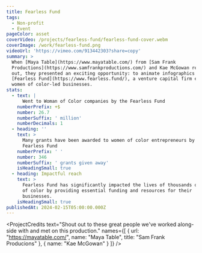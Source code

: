 ```yaml
---
title: Fearless Fund
tags:
  - Non-profit
  - Event
pageColor: asset
coverVideo: /projects/fearless-fund/fearless-fund-cover.webm
coverImage: /work/fearless-fund.png
videoUrl: 'https://vimeo.com/913442303?share=copy'
summary: >
  When [Maya Table](https://www.mayatable.com/) from [Sam Frank
  Productions](https://www.samfrankproductions.com/) and Kae McGowan reached
  out, they presented an exciting opportunity: to animate infographics for the
  [Fearless Fund](https://www.fearless.fund/), a venture capital firm empowering
  women of color-led businesses.
stats:
  - text: |
      Went to Woman of Color companies by the Fearless Fund
    numberPrefix: +$
    number: 26.7
    numberSuffix: ' million'
    numberDecimals: 1
  - heading: ''
    text: >
      Many grants have been awarded to women of color entrepreneurs by the
      Fearless Fund
    numberPrefix: ' '
    number: 346
    numberSuffix: ' grants given away'
    isHeadingSmall: true
  - heading: Impactful reach
    text: >
      Fearless Fund has significantly impacted the lives of thousands of women
      of color by providing essential funding and resources for their
      businesses.
    isHeadingSmall: true
publishedAt: 2024-02-15T05:00:00.000Z
---
```


<ProjectCredits
  text="Shout out to these great people we've worked along-side with and met on this production."
  names={[
    {
      url: "https://mayatable.com/",
      name: "Maya Table",
      title: "Sam Frank Producions"
    },
    { name: "Kae McGowan" }
  ]}
/>
